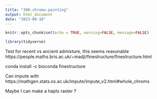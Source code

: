 ```yaml
---
title: "300-chromo-painting"
output: html_document
date: "2023-09-16"
---
```


```r
knitr::opts_chunk$set(echo = TRUE, warning=FALSE, message=FALSE)
```

```r
library(tidyverse)
```


Test for recent vs ancient admixture, this seems reasonable
https://people.maths.bris.ac.uk/~madjl/finestructure/finestructure.html

conda install -c bioconda finestructure

Can impute with https://mathgen.stats.ox.ac.uk/impute/impute_v2.html#whole_chroms

Maybe I can make a haplo raster ?

